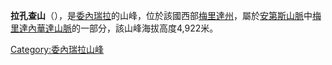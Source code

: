 {{Coord|8|32|31|N|71|01|29|W|type:mountain|display=title}}

'''拉孔查山'''（{{lang-es|Pico La Concha}}），是[[委內瑞拉|委內瑞拉]]的山峰，位於該國西部[[梅里達州|梅里達州]]，屬於[[安第斯山脈|安第斯山脈]]中[[梅里達內華達山脈|梅里達內華達山脈]]的一部分，該山峰海拔高度4,922米。

{{Venezuela-geo-stub}}
[[Category:委內瑞拉山峰|Category:委內瑞拉山峰]]